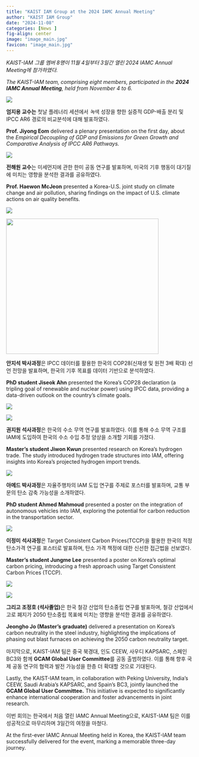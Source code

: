 ```yaml
---
title: "KAIST IAM Group at the 2024 IAMC Annual Meeting"
author: "KAIST IAM Group"
date: "2024-11-08"
categories: [News ]
fig-align: center
image: "image_main.jpg"
favicon: "image_main.jpg"
---
```


*KAIST-IAM 그룹 멤버 8명이 11월 4일부터 3일간 열린 2024 IAMC Annual Meeting에 참가하였다.*

*The KAIST-IAM team, comprising eight members, participated in the **2024 IAMC Annual Meeting**, held from November 4 to 6.*

![](images/clipboard-3010879061.png)

**엄지용 교수는** 첫날 플레너리 세션에서 *녹*색 성장을 향한 실증적 GDP-배출 분리 및 IPCC AR6 경로의 비교분석에 대해 발표하였다.

**Prof. Jiyong Eom** delivered a plenary presentation on the first day, about the *Empirical Decoupling of GDP and Emissions for Green Growth and Comparative Analysis of IPCC AR6 Pathways.*

![](images/clipboard-4258186237.png)

**전해원 교수**는 미세먼지에 관한 한미 공동 연구를 발표하며, 미국의 기후 행동이 대기질에 미치는 영향을 분석한 결과를 공유하였다.

**Prof. Haewon McJeon** presented a Korea-U.S. joint study on climate change and air pollution, sharing findings on the impact of U.S. climate actions on air quality benefits.

![](images/clipboard-1654560930.png)

![](images/clipboard-1007717777.png){width="410" height="364"}

**안지석 박사과정**은 IPCC 데이터를 활용한 한국의 COP28(신재생 및 원전 3배 확대) 선언 전망을 발표하며, 한국의 기후 목표를 데이터 기반으로 분석하였다.

**PhD student Jiseok Ahn** presented the Korea’s COP28 declaration (a tripling goal of renewable and nuclear power) using IPCC data, providing a data-driven outlook on the country’s climate goals.

![](images/clipboard-398001085.png)

![](images/clipboard-2235309757.png)

**권지원 석사과정**은 한국의 수소 무역 연구를 발표하였다. 이를 통해 수소 무역 구조를 IAM에 도입하여 한국의 수소 수입 추정 양상을 소개할 기회를 가졌다.

**Master’s student Jiwon Kwun** presented research on Korea’s hydrogen trade. The study introduced hydrogen trade structures into IAM, offering insights into Korea’s projected hydrogen import trends.

![](images/clipboard-1561273942.png)

**아메드 박사과정**은 자율주행차의 IAM 도입 연구를 주제로 포스터를 발표하며, 교통 부문의 탄소 감축 가능성을 소개하였다.

**PhD student Ahmed** **Mahmoud** presented a poster on the integration of autonomous vehicles into IAM, exploring the potential for carbon reduction in the transportation sector.

![](images/clipboard-1180092703.png)

**이정미 석사과정**은 Target Consistent Carbon Prices(TCCP)을 활용한 한국의 적정 탄소가격 연구를 포스터로 발표하며, 탄소 가격 책정에 대한 신선한 접근법을 선보였다.

**Master’s student Jungme Lee** presented a poster on Korea’s optimal carbon pricing, introducing a fresh approach using Target Consistent Carbon Prices (TCCP).

![](images/clipboard-1144420589.png)

![](images/clipboard-3275268465.png)

**그리고 조정호 (석사졸업)**은 한국 철강 산업의 탄소중립 연구를 발표하며, 철강 산업에서 고로 폐지가 2050 탄소중립 목표에 미치는 영향을 분석한 결과를 공유하였다.

**Jeongho Jo (Master’s graduate)** delivered a presentation on Korea’s carbon neutrality in the steel industry, highlighting the implications of phasing out blast furnaces on achieving the 2050 carbon neutrality target.

마지막으로, KAIST-IAM 팀은 중국 북경대, 인도 CEEW, 사우디 KAPSARC, 스페인 BC3와 함께 **GCAM Global User Committee**를 공동 출범하였다. 이를 통해 향후 국제 공동 연구의 협력과 발전 가능성을 한층 더 확대할 것으로 기대된다.

Lastly, the KAIST-IAM team, in collaboration with Peking University, India’s CEEW, Saudi Arabia’s KAPSARC, and Spain’s BC3, jointly launched the **GCAM Global User Committee.** This initiative is expected to significantly enhance international cooperation and foster advancements in joint research.

이번 회의는 한국에서 처음 열린 IAMC Annual Meeting으로, KAIST-IAM 팀은 이를 성공적으로 마무리하며 3일간의 여정을 마쳤다.

At the first-ever IAMC Annual Meeting held in Korea, the KAIST-IAM team successfully delivered for the event, marking a memorable three-day journey.
